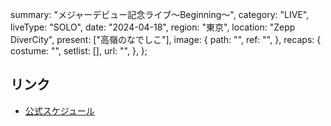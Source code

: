   summary: "メジャーデビュー記念ライブ〜Beginning〜",
  category: "LIVE",
  liveType: "SOLO",
  date: "2024-04-18",
  region: "東京",
  location: "Zepp DiverCity",
  present: ["高嶺のなでしこ"],
  image: {
    path: "",
    ref: "",
  },
  recaps: {
    costume: "",
    setlist: [],
    url: "",
  },
};

## リンク

- [公式スケジュール](https://takanenonadeshiko.jp/?p=1882)

